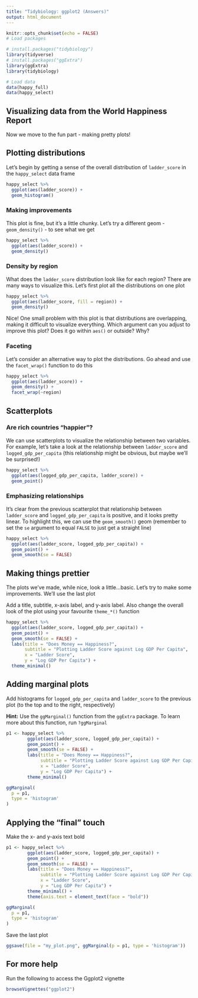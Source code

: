 ```yaml
---
title: "Tidybiology: ggplot2 (Answers)"
output: html_document
---
```


```r
knitr::opts_chunk$set(echo = FALSE)
# Load packages

# install.packages("tidybiology")
library(tidyverse)
# install.packages("ggExtra")
library(ggExtra)
library(tidybiology)

# Load data
data(happy_full)
data(happy_select)
```

## Visualizing data from the World Happiness Report

Now we move to the fun part - making pretty plots!

## Plotting distributions

Let's begin by getting a sense of the overall distribution of `ladder_score` in the `happy_select` data frame

```r
happy_select %>% 
  ggplot(aes(ladder_score)) +
  geom_histogram()
```

### Making improvements

This plot is fine, but it's a little chunky. Let's try a different geom - `geom_density()` - to see what we get

```r
happy_select %>% 
  ggplot(aes(ladder_score)) +
  geom_density()
```

### Density by region

What does the `ladder_score` distribution look like for each region? There are many ways to visualize this. Let's first plot all the distributions on one plot  

```r
happy_select %>% 
  ggplot(aes(ladder_score, fill = region)) +
  geom_density()
```

Nice! One small problem with this plot is that distributions are overlapping, making it difficult to visualize everything. Which argument can you adjust to improve this plot? Does it go within `aes()` or outside? Why?  

### Faceting

Let's consider an alternative way to plot the distributions. Go ahead and use the `facet_wrap()` function to do this

```r
happy_select %>% 
  ggplot(aes(ladder_score)) +
  geom_density() +
  facet_wrap(~region)
```

## Scatterplots

### Are rich countries "happier"?

We can use scatterplots to visualize the relationship between two variables. For example, let's take a look at the relationship between `ladder_score` and `logged_gdp_per_capita` (this relationship might be obvious, but maybe we'll be surprised!) 

```r
happy_select %>% 
  ggplot(aes(logged_gdp_per_capita, ladder_score)) +
  geom_point()
```

### Emphasizing relationships

It's clear from the previous scatterplot that relationship between `ladder_score` and `logged_gdp_per_capita` is positive, and it looks pretty linear. To highlight this, we can use the `geom_smooth()` geom (remember to set the `se` argument to equal `FALSE` to just get a straight line) 

```r
happy_select %>% 
  ggplot(aes(ladder_score, logged_gdp_per_capita)) +
  geom_point() +
  geom_smooth(se = FALSE)
```

## Making things prettier

The plots we've made, while nice, look a little...basic. Let's try to make some improvements. We'll use the last plot  

Add a title, subtitle, x-axis label, and y-axis label. Also change the overall look of the plot using your favourite `theme_*()` function  

```r
happy_select %>% 
  ggplot(aes(ladder_score, logged_gdp_per_capita)) +
  geom_point() +
  geom_smooth(se = FALSE) +
  labs(title = "Does Money == Happiness?",
       subtitle = "Plotting Ladder Score against Log GDP Per Capita",
       x = "Ladder Score",
       y = "Log GDP Per Capita") +
  theme_minimal()
```

## Adding marginal plots

Add histograms for `logged_gdp_per_capita` and `ladder_score` to the previous plot (to the top and to the right, respectively) 

**Hint:** Use the `ggMarginal()` function from the `ggExtra` package. To learn more about this function, run `?ggMarginal`
```r
p1 <- happy_select %>% 
        ggplot(aes(ladder_score, logged_gdp_per_capita)) +
        geom_point() +
        geom_smooth(se = FALSE) +
        labs(title = "Does Money == Happiness?",
             subtitle = "Plotting Ladder Score against Log GDP Per Capita",
             x = "Ladder Score",
             y = "Log GDP Per Capita") +
        theme_minimal()

ggMarginal(
  p = p1,
  type = 'histogram'
)
```

## Applying the "final" touch

Make the x- and y-axis text bold

```r
p1 <- happy_select %>% 
        ggplot(aes(ladder_score, logged_gdp_per_capita)) +
        geom_point() +
        geom_smooth(se = FALSE) +
        labs(title = "Does Money == Happiness?",
             subtitle = "Plotting Ladder Score against Log GDP Per Capita",
             x = "Ladder Score",
             y = "Log GDP Per Capita") +
        theme_minimal() +
        theme(axis.text = element_text(face = "bold"))

ggMarginal(
  p = p1,
  type = 'histogram'
)
```

Save the last plot
```r
ggsave(file = "my_plot.png", ggMarginal(p = p1, type = 'histogram'))
```

## For more help

Run the following to access the Ggplot2 vignette

```r
browseVignettes("ggplot2")
```

